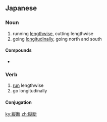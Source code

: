 ==Japanese==
{{ja-kanjitab|じゅう|だん|yomi=on}}

===Noun===
{{ja-noun|じゅうだん}}

# running [[lengthwise]], cutting lengthwise
# going [[longitudinally]], going north and south

====Compounds====
* {{l/ja|横断}}

===Verb===
{{ja-verb-suru|じゅうだん}}

# [[run]] lengthwise
# go longitudinally

====Conjugation====
{{ja-suru|じゅうだん}}

[[ky:縦断]]
[[zh:縦断]]